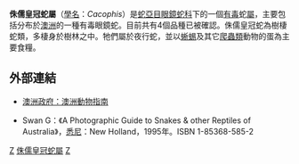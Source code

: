 {{Automatic Taxobox
| taxon = Cacophis
| image = Cacophis squamulosus Berowra.jpg
| image_caption = ''[[Cacophis_squamulosus|Cacophis squamulosus]]''
| authority = Günther，1863
| subdivision_ranks = 種
| subdivision = 
*'''[[北部皇冠蛇|北部皇冠蛇]]'''<br>（''Cacophis churchilli''）
<small>Wells and Wellington，1985</small><br>
*'''[[白皇冠蛇|白皇冠蛇]]'''<br>（''Cacophis harriettae''）
<small>Krefft，1869</small><br>
*'''[[侏儒皇冠蛇|侏儒皇冠蛇]]'''<br>（''Cacophis krefftii''）
<small>Günther，1863</small><br>
*'''[[黃金皇冠蛇|黃金皇冠蛇]]'''<br>（''Cacophis squamulosus''）
<small>Dumeril, Bibron & Dumeril，1854</small>}}

'''侏儒皇冠蛇屬'''（[[學名|學名]]：''Cacophis''）是[[蛇亞目|蛇亞目]][[眼鏡蛇科|眼鏡蛇科]]下的一個[[毒蛇|有毒]]蛇[[屬|屬]]，主要包括分布於[[澳洲|澳洲]]的一種有毒眼鏡蛇。目前共有4個品種已被確認。侏儒皇冠蛇為樹棲蛇類，多棲身於樹林之中。牠們屬於夜行蛇，並以[[蜥蜴|蜥蜴]]及其它[[爬蟲類|爬蟲類]]動物的蛋為主要食糧。

==外部連結==
*{{en}}[http://www.deh.gov.au/cgi-bin/abrs/fauna/details.pl?pstrVol=REPTILIA;pstrTaxa=2480;pstrChecklistMode=1 澳洲政府：澳洲動物指南]{{dead link|date=2018年5月 |bot=InternetArchiveBot |fix-attempted=yes }}
*Swan G：《A Photographic Guide to Snakes & other Reptiles of Australia》，[[悉尼|悉尼]]：New Holland，1995年。ISBN 1-85368-585-2
{{Taxonbar|from=Q195265}}

[[Category:眼鏡蛇科|Z]]
[[Category:侏儒皇冠蛇屬|]]
[[Category:_1863年描述的分类群|Z]]